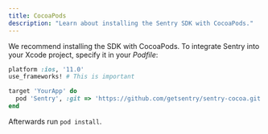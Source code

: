 ```yaml
---
title: CocoaPods
description: "Learn about installing the Sentry SDK with CocoaPods."
---
```


We recommend installing the SDK with CocoaPods. To integrate Sentry into your Xcode project, specify it in your _Podfile_:

```ruby
platform :ios, '11.0'
use_frameworks! # This is important

target 'YourApp' do
  pod 'Sentry', :git => 'https://github.com/getsentry/sentry-cocoa.git', :tag => '{{@inject packages.version('sentry.cocoa') }}'
end
```

Afterwards run `pod install`.
